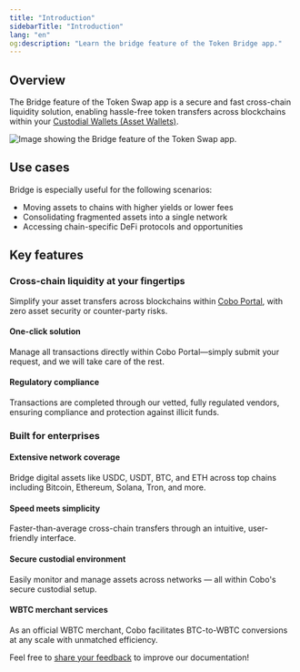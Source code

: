 ```yaml
---
title: "Introduction"
sidebarTitle: "Introduction"
lang: "en"
og:description: "Learn the bridge feature of the Token Bridge app."
---
```


## Overview

The Bridge feature of the Token Swap app is a secure and fast cross-chain liquidity solution, enabling hassle-free token transfers across blockchains within your [Custodial Wallets (Asset Wallets)](/en/portal/custodial-wallets/introduction).

<img src="/en/images/portal-apps/bridge/bridge.png" className="screenshot_full_screen" alt="Image showing the Bridge feature of the Token Swap app." />

## Use cases

Bridge is especially useful for the following scenarios:
- Moving assets to chains with higher yields or lower fees
- Consolidating fragmented assets into a single network
- Accessing chain-specific DeFi protocols and opportunities

## Key features

### Cross-chain liquidity at your fingertips
Simplify your asset transfers across blockchains within [Cobo Portal](/en/portal/introduction), with zero asset security or counter-party risks.

#### One-click solution
Manage all transactions directly within Cobo Portal—simply submit your request, and we will take care of the rest.

#### Regulatory compliance
Transactions are completed through our vetted, fully regulated vendors, ensuring compliance and protection against illicit funds.

### Built for enterprises

#### Extensive network coverage
Bridge digital assets like USDC, USDT, BTC, and ETH across top chains including Bitcoin, Ethereum, Solana, Tron, and more.

#### Speed meets simplicity
Faster-than-average cross-chain transfers through an intuitive, user-friendly interface.

#### Secure custodial environment
Easily monitor and manage assets across networks — all within Cobo's secure custodial setup.

#### WBTC merchant services
As an official WBTC merchant, Cobo facilitates BTC-to-WBTC conversions at any scale with unmatched efficiency.

<Tip>Feel free to [share your feedback](https://forms.zohopublic.com/cobo/form/DocumentFeedbackForm/formperma/QvLOhxJv1_JMsJ-1dleZ8Itb_7rzN-LtgvsDdxosoVI?referrername=manuals) to improve our documentation!</Tip>
